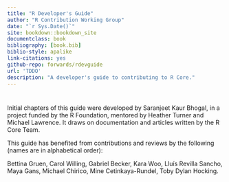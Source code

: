 ```yaml
--- 
title: "R Developer's Guide"
author: "R Contribution Working Group"
date: "`r Sys.Date()`"
site: bookdown::bookdown_site
documentclass: book
bibliography: [book.bib]
biblio-style: apalike
link-citations: yes
github-repo: forwards/rdevguide
url: 'TDDO'
description: "A developer's guide to contributing to R Core."
---
```


# {-}

Initial chapters of this guide were developed by Saranjeet Kaur Bhogal, in a project funded by the R Foundation, mentored by Heather Turner and Michael Lawrence. It draws on documentation and articles written by the R Core Team. 

This guide has benefited from contributions and reviews by the following (names are in alphabetical order):

Bettina Gruen, Carol Willing, Gabriel Becker, Kara Woo, Lluís Revilla Sancho, Maya Gans, Michael Chirico, Mine Cetinkaya-Rundel, Toby Dylan Hocking.
